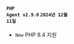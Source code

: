 #### <code class='changelog-service'>PHP Agent v2.9.0</code> <code class='changelog-date'>2024년 12월 11일</code>

- <code class="New" type="1">New</code> PHP 8.4 지원

